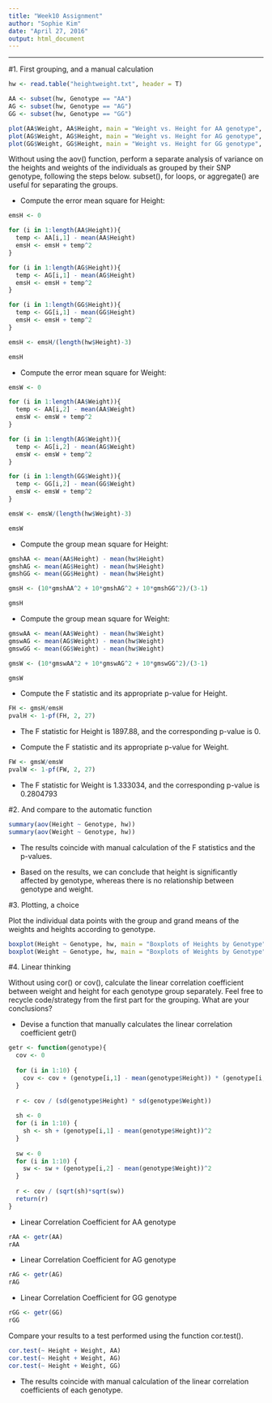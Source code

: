 ```yaml
---
title: "Week10 Assignment"
author: "Sophie Kim"
date: "April 27, 2016"
output: html_document
---
```

-------------------------------------------------------------------------------------------------------------------

#1. First grouping, and a manual calculation


```r

hw <- read.table("heightweight.txt", header = T)

AA <- subset(hw, Genotype == "AA")
AG <- subset(hw, Genotype == "AG")
GG <- subset(hw, Genotype == "GG")

plot(AA$Weight, AA$Height, main = "Weight vs. Height for AA genotype", xlab = "Weight", ylab = "Height", type = "p")
plot(AG$Weight, AG$Height, main = "Weight vs. Height for AG genotype", xlab = "Weight", ylab = "Height", type = "p")
plot(GG$Weight, GG$Height, main = "Weight vs. Height for GG genotype", xlab = "Weight", ylab = "Height", type = "p")

```

Without using the aov() function, perform a separate analysis of variance on the heights and weights of the individuals as grouped by their SNP genotype, following the steps below. subset(), for loops, or aggregate() are useful for separating the groups.

- Compute the error mean square for Height:

```r
emsH <- 0

for (i in 1:length(AA$Height)){
  temp <- AA[i,1] - mean(AA$Height)
  emsH <- emsH + temp^2
}

for (i in 1:length(AG$Height)){
  temp <- AG[i,1] - mean(AG$Height)
  emsH <- emsH + temp^2
}

for (i in 1:length(GG$Height)){
  temp <- GG[i,1] - mean(GG$Height)
  emsH <- emsH + temp^2
}

emsH <- emsH/(length(hw$Height)-3)

emsH
```

- Compute the error mean square for Weight:
```r
emsW <- 0

for (i in 1:length(AA$Weight)){
  temp <- AA[i,2] - mean(AA$Weight)
  emsW <- emsW + temp^2
}

for (i in 1:length(AG$Weight)){
  temp <- AG[i,2] - mean(AG$Weight)
  emsW <- emsW + temp^2
}

for (i in 1:length(GG$Weight)){
  temp <- GG[i,2] - mean(GG$Weight)
  emsW <- emsW + temp^2
}

emsW <- emsW/(length(hw$Weight)-3)

emsW
```

- Compute the group mean square for Height: 
```r
gmshAA <- mean(AA$Height) - mean(hw$Height)
gmshAG <- mean(AG$Height) - mean(hw$Height)
gmshGG <- mean(GG$Height) - mean(hw$Height)

gmsH <- (10*gmshAA^2 + 10*gmshAG^2 + 10*gmshGG^2)/(3-1)

gmsH
```

- Compute the group mean square for Weight: 
```r
gmswAA <- mean(AA$Weight) - mean(hw$Weight)
gmswAG <- mean(AG$Weight) - mean(hw$Weight)
gmswGG <- mean(GG$Weight) - mean(hw$Weight)

gmsW <- (10*gmswAA^2 + 10*gmswAG^2 + 10*gmswGG^2)/(3-1)

gmsW
```

- Compute the F statistic and its appropriate p-value for Height. 
```r
FH <- gmsH/emsH
pvalH <- 1-pf(FH, 2, 27)
```
- The F statistic for Height is 1897.88, and the corresponding p-value is 0.

- Compute the F statistic and its appropriate p-value for Weight. 
```r
FW <- gmsW/emsW
pvalW <- 1-pf(FW, 2, 27)
```
- The F statistic for Weight is 1.333034, and the corresponding p-value is 0.2804793


#2. And compare to the automatic function

```r
summary(aov(Height ~ Genotype, hw))
summary(aov(Weight ~ Genotype, hw))
```
- The results coincide with manual calculation of the F statistics and the p-values.

- Based on the results, we can conclude that height is significantly affected by genotype, whereas there is no relationship between genotype and weight.


#3. Plotting, a choice

Plot the individual data points with the group and grand means of the weights and heights according to genotype. 

```r
boxplot(Height ~ Genotype, hw, main = "Boxplots of Heights by Genotype", xlab = "Genotype", ylab = "Height (cm)")
boxplot(Weight ~ Genotype, hw, main = "Boxplots of Weights by Genotype", xlab = "Genotype", ylab = "Weight (lb)")
```

#4. Linear thinking

Without using cor() or cov(), calculate the linear correlation coefficient between weight and height for each genotype group separately. Feel free to recycle code/strategy from the first part for the grouping. What are your conclusions?

- Devise a function that manually calculates the linear correlation coefficient getr()
```r
getr <- function(genotype){
  cov <- 0
  
  for (i in 1:10) {
    cov <- cov + (genotype[i,1] - mean(genotype$Height)) * (genotype[i,2] - mean(genotype$Weight))
  }
  
  r <- cov / (sd(genotype$Height) * sd(genotype$Weight))
  
  sh <- 0
  for (i in 1:10) {
    sh <- sh + (genotype[i,1] - mean(genotype$Height))^2
  }
  
  sw <- 0
  for (i in 1:10) {
    sw <- sw + (genotype[i,2] - mean(genotype$Weight))^2
  }
  
  r <- cov / (sqrt(sh)*sqrt(sw))
  return(r)
}

```

- Linear Correlation Coefficient for AA genotype
```r
rAA <- getr(AA)
rAA
```

- Linear Correlation Coefficient for AG genotype
```r
rAG <- getr(AG)
rAG
```

- Linear Correlation Coefficient for GG genotype
```r
rGG <- getr(GG)
rGG
```


Compare your results to a test performed using the function cor.test(). 

```r
cor.test(~ Height + Weight, AA)
cor.test(~ Height + Weight, AG)
cor.test(~ Height + Weight, GG)
```
- The results coincide with manual calculation of the linear correlation coefficients of each genotype.